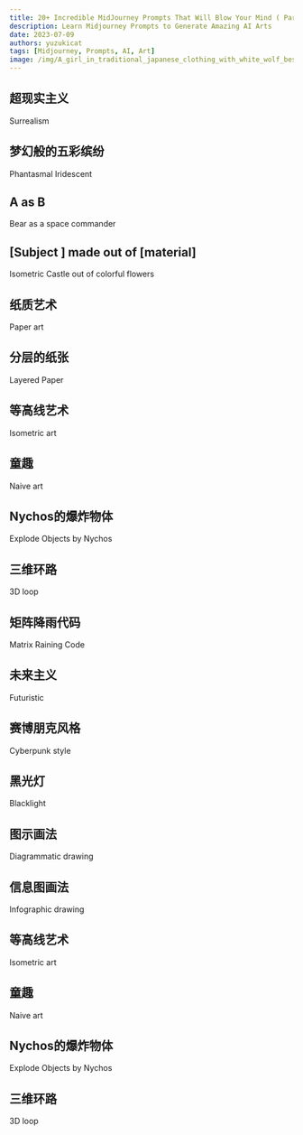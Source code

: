 ```yaml
---
title: 20+ Incredible MidJourney Prompts That Will Blow Your Mind ( Part 1 )
description: Learn Midjourney Prompts to Generate Amazing AI Arts
date: 2023-07-09
authors: yuzukicat
tags: [Midjourney, Prompts, AI, Art]
image: /img/A_girl_in_traditional_japanese_clothing_with_white_wolf_beside_her_standing_in_front_of_a_magical_torri_shrine_by_Studio_Ghibli.png
---
```


## 超现实主义

Surrealism

## 梦幻般的五彩缤纷

Phantasmal Iridescent

## A as B

Bear as a space commander

## [Subject ] made out of [material]

Isometric Castle out of colorful flowers

## 纸质艺术

Paper art

## 分层的纸张

Layered Paper

## 等高线艺术

Isometric art

## 童趣

Naive art

## Nychos的爆炸物体

Explode Objects by Nychos

## 三维环路

3D loop

## 矩阵降雨代码

Matrix Raining Code

## 未来主义

Futuristic

## 赛博朋克风格

Cyberpunk style

## 黑光灯

Blacklight

## 图示画法

Diagrammatic drawing

## 信息图画法

Infographic drawing

## 等高线艺术

Isometric art

## 童趣

Naive art

## Nychos的爆炸物体

Explode Objects by Nychos

## 三维环路

3D loop
